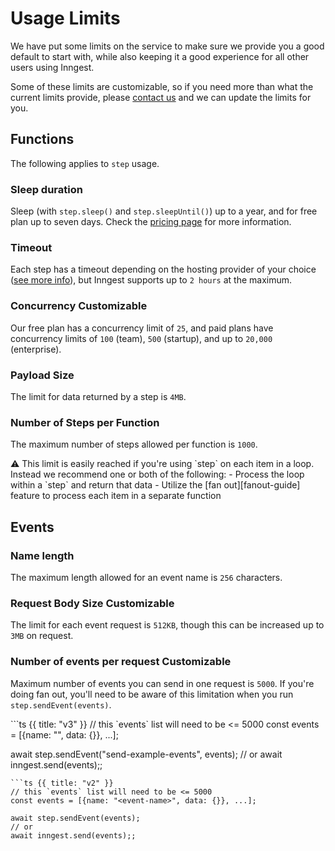 
# Usage Limits

We have put some limits on the service to make sure we provide you a good default to start with, while also keeping it a good experience for all other users using Inngest.

Some of these limits are customizable, so if you need more than what the current limits provide, please [contact us][contact] and we can update the limits for you.

## Functions

The following applies to `step` usage.

### Sleep duration

Sleep (with `step.sleep()` and `step.sleepUntil()`) up to a year, and for free plan up to seven days. Check the [pricing page](/pricing) for more information.

### Timeout

Each step has a timeout depending on the hosting provider of your choice ([see more info][provider-docs]), but Inngest supports up to `2 hours` at the maximum.

### Concurrency <Tag>Customizable</Tag>

Our free plan has a concurrency limit of `25`, and paid plans have concurrency limits of `100` (team), `500` (startup), and up to `20,000` (enterprise).

### Payload Size

The limit for data returned by a step is `4MB`.

### Number of Steps per Function

The maximum number of steps allowed per function is `1000`.

<Callout>
  ⚠️
  This limit is easily reached if you're using `step` on each item in a loop.
  Instead we recommend one or both of the following:
  - Process the loop within a `step` and return that data
  - Utilize the [fan out][fanout-guide] feature to process each item in a separate function
</Callout>

## Events

### Name length

The maximum length allowed for an event name is `256` characters.

### Request Body Size <Tag>Customizable</Tag>

The limit for each event request is `512KB`, though this can be increased up to `3MB` on request.

### Number of events per request <Tag>Customizable</Tag>

Maximum number of events you can send in one request is `5000`.
If you're doing fan out, you'll need to be aware of this limitation when you run `step.sendEvent(events)`.

<CodeGroup>
```ts {{ title: "v3" }}
// this `events` list will need to be <= 5000
const events = [{name: "<event-name>", data: {}}, ...];

await step.sendEvent("send-example-events", events);
// or
await inngest.send(events);;
```
```ts {{ title: "v2" }}
// this `events` list will need to be <= 5000
const events = [{name: "<event-name>", data: {}}, ...];

await step.sendEvent(events);
// or
await inngest.send(events);;
```
</CodeGroup>

[provider-docs]: /docs/usage-limits/providers
[fanout-guide]: /docs/guides/fan-out-jobs
[contact]: /contact
